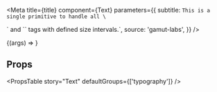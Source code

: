 
<Meta
  title={title}
  component={Text}
  parameters={{
    subtitle: `This is a single primitive to handle all \`<p>\` and
\`<span>\` tags with defined size intervals.`,
    source: 'gamut-labs',
  }}
/>

<Canvas>
  <Story name="Text" args={{ children: 'Hello World' }}>
    {(args) => <Text {...args} />}
  </Story>
</Canvas>

## Props

<PropsTable story="Text" defaultGroups={['typography']} />
